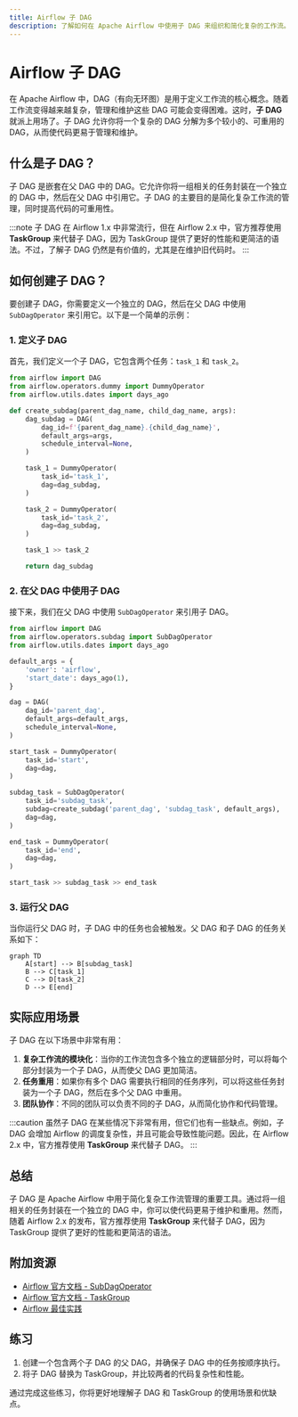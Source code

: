 ```yaml
---
title: Airflow 子 DAG
description: 了解如何在 Apache Airflow 中使用子 DAG 来组织和简化复杂的工作流。
---
```


# Airflow 子 DAG

在 Apache Airflow 中，DAG（有向无环图）是用于定义工作流的核心概念。随着工作流变得越来越复杂，管理和维护这些 DAG 可能会变得困难。这时，**子 DAG** 就派上用场了。子 DAG 允许你将一个复杂的 DAG 分解为多个较小的、可重用的 DAG，从而使代码更易于管理和维护。

## 什么是子 DAG？

子 DAG 是嵌套在父 DAG 中的 DAG。它允许你将一组相关的任务封装在一个独立的 DAG 中，然后在父 DAG 中引用它。子 DAG 的主要目的是简化复杂工作流的管理，同时提高代码的可重用性。

:::note
子 DAG 在 Airflow 1.x 中非常流行，但在 Airflow 2.x 中，官方推荐使用 **TaskGroup** 来代替子 DAG，因为 TaskGroup 提供了更好的性能和更简洁的语法。不过，了解子 DAG 仍然是有价值的，尤其是在维护旧代码时。
:::

## 如何创建子 DAG？

要创建子 DAG，你需要定义一个独立的 DAG，然后在父 DAG 中使用 `SubDagOperator` 来引用它。以下是一个简单的示例：

### 1. 定义子 DAG

首先，我们定义一个子 DAG，它包含两个任务：`task_1` 和 `task_2`。

```python
from airflow import DAG
from airflow.operators.dummy import DummyOperator
from airflow.utils.dates import days_ago

def create_subdag(parent_dag_name, child_dag_name, args):
    dag_subdag = DAG(
        dag_id=f'{parent_dag_name}.{child_dag_name}',
        default_args=args,
        schedule_interval=None,
    )

    task_1 = DummyOperator(
        task_id='task_1',
        dag=dag_subdag,
    )

    task_2 = DummyOperator(
        task_id='task_2',
        dag=dag_subdag,
    )

    task_1 >> task_2

    return dag_subdag
```

### 2. 在父 DAG 中使用子 DAG

接下来，我们在父 DAG 中使用 `SubDagOperator` 来引用子 DAG。

```python
from airflow import DAG
from airflow.operators.subdag import SubDagOperator
from airflow.utils.dates import days_ago

default_args = {
    'owner': 'airflow',
    'start_date': days_ago(1),
}

dag = DAG(
    dag_id='parent_dag',
    default_args=default_args,
    schedule_interval=None,
)

start_task = DummyOperator(
    task_id='start',
    dag=dag,
)

subdag_task = SubDagOperator(
    task_id='subdag_task',
    subdag=create_subdag('parent_dag', 'subdag_task', default_args),
    dag=dag,
)

end_task = DummyOperator(
    task_id='end',
    dag=dag,
)

start_task >> subdag_task >> end_task
```

### 3. 运行父 DAG

当你运行父 DAG 时，子 DAG 中的任务也会被触发。父 DAG 和子 DAG 的任务关系如下：

```mermaid
graph TD
    A[start] --> B[subdag_task]
    B --> C[task_1]
    C --> D[task_2]
    D --> E[end]
```

## 实际应用场景

子 DAG 在以下场景中非常有用：

1. **复杂工作流的模块化**：当你的工作流包含多个独立的逻辑部分时，可以将每个部分封装为一个子 DAG，从而使父 DAG 更加简洁。
2. **任务重用**：如果你有多个 DAG 需要执行相同的任务序列，可以将这些任务封装为一个子 DAG，然后在多个父 DAG 中重用。
3. **团队协作**：不同的团队可以负责不同的子 DAG，从而简化协作和代码管理。

:::caution
虽然子 DAG 在某些情况下非常有用，但它们也有一些缺点。例如，子 DAG 会增加 Airflow 的调度复杂性，并且可能会导致性能问题。因此，在 Airflow 2.x 中，官方推荐使用 **TaskGroup** 来代替子 DAG。
:::

## 总结

子 DAG 是 Apache Airflow 中用于简化复杂工作流管理的重要工具。通过将一组相关的任务封装在一个独立的 DAG 中，你可以使代码更易于维护和重用。然而，随着 Airflow 2.x 的发布，官方推荐使用 **TaskGroup** 来代替子 DAG，因为 TaskGroup 提供了更好的性能和更简洁的语法。

## 附加资源

- [Airflow 官方文档 - SubDagOperator](https://airflow.apache.org/docs/apache-airflow/stable/_api/airflow/operators/subdag/index.html)
- [Airflow 官方文档 - TaskGroup](https://airflow.apache.org/docs/apache-airflow/stable/concepts/taskgroup.html)
- [Airflow 最佳实践](https://airflow.apache.org/docs/apache-airflow/stable/best-practices.html)

## 练习

1. 创建一个包含两个子 DAG 的父 DAG，并确保子 DAG 中的任务按顺序执行。
2. 将子 DAG 替换为 TaskGroup，并比较两者的代码复杂性和性能。

通过完成这些练习，你将更好地理解子 DAG 和 TaskGroup 的使用场景和优缺点。